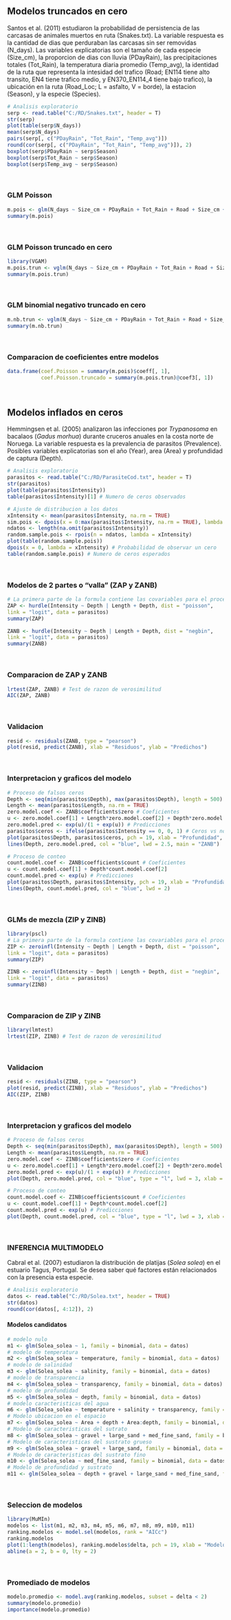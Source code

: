 
## Modelos truncados en cero
Santos et al. (2011) estudiaron la probabilidad de persistencia de las carcasas de animales muertos en ruta (Snakes.txt). La variable respuesta es la cantidad de dias que perduraban las carcasas sin ser removidas (N_days). Las variables explicatorias son el tamaño de cada especie (Size_cm), la proporcion de dias con lluvia (PDayRain), las precipitaciones totales (Tot_Rain), la temperatura diaria promedio (Temp_avg), la identidad de la ruta que representa la intesidad del trafico (Road; EN114 tiene alto transito, EN4 tiene trafico medio, y EN370_EN114_4 tiene bajo trafico), la ubicación en la ruta (Road_Loc; L = asfalto, V = borde), la estacion (Season), y la especie (Species).

```r
# Analisis exploratorio
serp <- read.table("C:/RD/Snakes.txt", header = T) 
str(serp)
plot(table(serp$N_days))
mean(serp$N_days)
pairs(serp[, c("PDayRain", "Tot_Rain", "Temp_avg")])
round(cor(serp[, c("PDayRain", "Tot_Rain", "Temp_avg")]), 2)
boxplot(serp$PDayRain ~ serp$Season)
boxplot(serp$Tot_Rain ~ serp$Season)
boxplot(serp$Temp_avg ~ serp$Season)
```
\

### GLM Poisson

```r
m.pois <- glm(N_days ~ Size_cm + PDayRain + Tot_Rain + Road + Size_cm + Road_Loc + Size_cm:PDayRain, family = poisson, data = serp)
summary(m.pois)
```

\

### GLM Poisson truncado en cero
```r
library(VGAM)
m.pois.trun <- vglm(N_days ~ Size_cm + PDayRain + Tot_Rain + Road + Size_cm + Road_Loc + Size_cm:PDayRain, family = pospoisson, control =  vglm.control(maxit = 100), data = serp)
summary(m.pois.trun)
```

\

### GLM binomial negativo truncado en cero
```r
m.nb.trun <- vglm(N_days ~ Size_cm + PDayRain + Tot_Rain + Road + Size_cm + Road_Loc + Size_cm:PDayRain, family = posnegbinomial, control =  vglm.control(maxit = 100), data = serp)
summary(m.nb.trun)
```

\

### Comparacion de coeficientes entre modelos
```r
data.frame(coef.Poisson = summary(m.pois)$coeff[, 1], 
           coef.Poisson.truncado = summary(m.pois.trun)@coef3[, 1])
```

\

## Modelos inflados en ceros
Hemmingsen et al. (2005) analizaron las infecciones por *Trypanosoma* en bacalaos (*Gadus morhua*) durante cruceros anuales en la costa norte de Noruega. La variable respuesta es la prevalencia de parasitos (Prevalence). Posibles variables explicatorias son el año (Year), area (Area) y profundidad de captura (Depth). 

```r
# Analisis exploratorio
parasitos <- read.table("C:/RD/ParasiteCod.txt", header = T) 
str(parasitos)
plot(table(parasitos$Intensity))
table(parasitos$Intensity)[1] # Numero de ceros observados

# Ajuste de distribucion a los datos
xIntensity <- mean(parasitos$Intensity, na.rm = TRUE)
sim.pois <- dpois(x = 0:max(parasitos$Intensity, na.rm = TRUE), lambda = xIntensity)
ndatos <- length(na.omit(parasitos$Intensity))
random.sample.pois <- rpois(n = ndatos, lambda = xIntensity)
plot(table(random.sample.pois))
dpois(x = 0, lambda = xIntensity) # Probabilidad de observar un cero
table(random.sample.pois) # Numero de ceros esperados
```

\

### Modelos de 2 partes o "valla" (ZAP y ZANB)
```r
# La primera parte de la formula contiene las covariables para el proceso de conteo, la segunda parte contiene las covariables para la probabilidad de los falsos ceros.
ZAP <- hurdle(Intensity ~ Depth | Length + Depth, dist = "poisson", 
link = "logit", data = parasitos)
summary(ZAP)

ZANB <- hurdle(Intensity ~ Depth | Length + Depth, dist = "negbin", 
link = "logit", data = parasitos)
summary(ZANB)
```

\

### Comparacion de ZAP y ZANB
```r
lrtest(ZAP, ZANB) # Test de razon de verosimilitud
AIC(ZAP, ZANB)
```

\

### Validacion
```r
resid <- residuals(ZANB, type = "pearson")
plot(resid, predict(ZANB), xlab = "Residuos", ylab = "Predichos")
```

\

### Interpretacion y graficos del modelo
```r
# Proceso de falsos ceros
Depth <- seq(min(parasitos$Depth), max(parasitos$Depth), length = 500)
Length <- mean(parasitos$Length, na.rm = TRUE)
zero.model.coef <- ZANB$coefficients$zero # Coeficientes
u <- zero.model.coef[1] + Length*zero.model.coef[2] + Depth*zero.model.coef[3]
zero.model.pred <- exp(u)/(1 + exp(u)) # Predicciones
parasitos$ceros <- ifelse(parasitos$Intensity == 0, 0, 1) # Ceros vs no ceros
plot(parasitos$Depth, parasitos$ceros, pch = 19, xlab = "Profundidad", ylab = "Probabilidad de obtener un cero")
lines(Depth, zero.model.pred, col = "blue", lwd = 2.5, main = "ZANB")

# Proceso de conteo
count.model.coef <- ZANB$coefficients$count # Coeficientes
u <- count.model.coef[1] + Depth*count.model.coef[2]
count.model.pred <- exp(u) # Predicciones
plot(parasitos$Depth, parasitos$Intensity, pch = 19, xlab = "Profundidad", ylab = "Prevalencia")
lines(Depth, count.model.pred, col = "blue", lwd = 2)
```

\

### GLMs de mezcla (ZIP y ZINB)
```r
library(pscl)
# La primera parte de la formula contiene las covariables para el proceso de conteo, la segunda parte contiene las covariables para la probabilidad de los falsos ceros.
ZIP <- zeroinfl(Intensity ~ Depth | Length + Depth, dist = "poisson", 
link = "logit", data = parasitos)
summary(ZIP)

ZINB <- zeroinfl(Intensity ~ Depth | Length + Depth, dist = "negbin", 
link = "logit", data = parasitos)
summary(ZINB)
```

\

### Comparacion de ZIP y ZINB
```r
library(lmtest)
lrtest(ZIP, ZINB) # Test de razon de verosimilitud
```

\

### Validacion
```r
resid <- residuals(ZINB, type = "pearson")
plot(resid, predict(ZINB), xlab = "Residuos", ylab = "Predichos")
AIC(ZIP, ZINB)
```

\

### Interpretacion y graficos del modelo
```r
# Proceso de falsos ceros
Depth <- seq(min(parasitos$Depth), max(parasitos$Depth), length = 500)
Length <- mean(parasitos$Length, na.rm = TRUE)
zero.model.coef <- ZINB$coefficients$zero # Coeficientes
u <- zero.model.coef[1] + Length*zero.model.coef[2] + Depth*zero.model.coef[3]
zero.model.pred <- exp(u)/(1 + exp(u)) # Predicciones
plot(Depth, zero.model.pred, col = "blue", type = "l", lwd = 3, xlab = "Profundidad", ylab = "Probabilidad de falso cero")

# Proceso de conteo
count.model.coef <- ZINB$coefficients$count # Coeficientes
u <- count.model.coef[1] + Depth*count.model.coef[2]
count.model.pred <- exp(u) # Predicciones
plot(Depth, count.model.pred, col = "blue", type = "l", lwd = 3, xlab = "Profundidad", ylab = "Numero de parasitos")
```

\

### INFERENCIA MULTIMODELO
Cabral et al. (2007) estudiaron la distribución de platijas (*Solea solea*) en el estuario Tagus, Portugal. Se desea saber qué factores están relacionados con la presencia esta especie.
```r
# Analisis exploratorio
datos <- read.table("C:/RD/Solea.txt", header = TRUE)
str(datos)
round(cor(datos[, 4:12]), 2)
```

#### Modelos candidatos
```r
# modelo nulo
m1 <- glm(Solea_solea ~ 1, family = binomial, data = datos)
# modelo de temperatura
m2 <- glm(Solea_solea ~ temperature, family = binomial, data = datos)
# modelo de salinidad
m3 <- glm(Solea_solea ~ salinity, family = binomial, data = datos)
# modelo de transparencia
m4 <- glm(Solea_solea ~ transparency, family = binomial, data = datos)
# modelo de profundidad
m5 <- glm(Solea_solea ~ depth, family = binomial, data = datos)
# modelo caracteristicas del agua
m6 <- glm(Solea_solea ~ temperature + salinity + transparency, family = binomial, data = datos)
# Modelo ubicacion en el espacio
m7 <- glm(Solea_solea ~ Area + depth + Area:depth, family = binomial, data = datos)
# Modelo de caracteristicas del sutrato
m8 <- glm(Solea_solea ~ gravel + large_sand + med_fine_sand, family = binomial, data = datos)
# Modelo de caracteristicas del sustrato grueso
m9 <- glm(Solea_solea ~ gravel + large_sand, family = binomial, data = datos)
# Modelo de caracteristicas del sustrato fino
m10 <- glm(Solea_solea ~ med_fine_sand, family = binomial, data = datos)
# Modelo de profundidad y sustrato
m11 <- glm(Solea_solea ~ depth + gravel + large_sand + med_fine_sand, family = binomial, data = datos)
```

\

### Seleccion de modelos
```r
library(MuMIn)
modelos <- list(m1, m2, m3, m4, m5, m6, m7, m8, m9, m10, m11)
ranking.modelos <- model.sel(modelos, rank = "AICc")
ranking.modelos
plot(1:length(modelos), ranking.modelos$delta, pch = 19, xlab = "Modelo", ylab = expression(Delta ~ "AICc"))
abline(a = 2, b = 0, lty = 2)
```

\

### Promediado de modelos
```r
modelo.promedio <- model.avg(ranking.modelos, subset = delta < 2)
summary(modelo.promedio)
importance(modelo.promedio)
```

